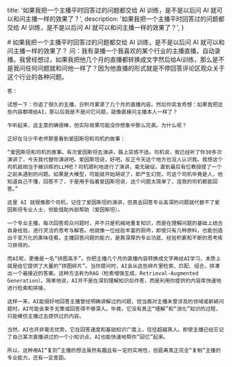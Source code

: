 
  title: '如果我把一个主播平时回答过的问题都交给 AI 训练，是不是以后问 AI 就可以和问主播一样的效果了？',
  description: '如果我把一个主播平时回答过的问题都交给 AI 训练，是不是以后问 AI 就可以和问主播一样的效果了？',
}

<MainContent>
  <article>
    # 如果我把一个主播平时回答过的问题都交给 AI 训练，是不是以后问 AI 就可以和问主播一样的效果了？
    问：我有录播一个我喜欢的某个行业的主播直播，自动录播。我曾经想过，如果我把他几个月的直播都转换成文字然后给Ai训练，那么是不是我问任何问题就和问他一样了？因为他直播的形式就是不停回答评论区观众关于这个行业的各种问题。

    答：

    试想一下：你追了很久的主播，日积月累录了几个月的直播内容。然后你突发奇想：如果我把这些内容都喂给AI，那以后我是不是问它问题，就像直接问主播本人一样了？

    乍听起来，这主意的确很棒，但实际效果可能没你想象中那么完美。为什么呢？

    正好在马少平老师那里看到爱因斯坦和司机的故事：

    “爱因斯坦和司机的故事。有次爱因斯坦去演讲，路上突感不适。司机说，我已经听了你30多次演讲了，今天我代替你演讲吧。爱因斯坦说，好吧，反正今天这个地方也没人认识我。我想这个司机就相当于被训练的LLM吧？司机顺利地进行了演讲，毫无破绽。直到最后有位教授提了一个之前未遇到的问题。如果是大模型，可能就开始胡说了，即产生幻觉。可这个司机毕竟是人，他知道自己不懂，回答不了，于是用手指着爱因斯坦说，这个问题太简单了，连我的司机都能回答。”

    这里 AI 就很像那个司机，记住了爱因斯坦的演讲，但真去回答专业高深的问题就代替不了爱因斯坦专业人士，但能借助外部帮助（爱因斯坦）。

    一个专业主播，每次回答观众问题时，并不只是机械地重复知识，而是在理解问题的基础上结合自身经验，进行灵活的思考与解答。他就像一位经验丰富的厨师，即使只有几种原料，也能创造出千变万化的美味佳肴。主播回答问题的能力，是靠深厚的专业功底、经验积累和不断的思考练习获得的。

    而AI呢，更像是一名“拼图高手”。你把主播几个月的直播内容转换成文字再给AI学习，本质上就是给它提供了大量的“拼图碎片”。当你提问时，AI会从这些碎片里检索、匹配、组合，拼凑出一个最接近的答案。这种方法称为RAG（检索增强生成，Retrieval-Augmented Generation）。简单地说，AI并不是在深刻理解知识后作答，而是利用你提供的内容库快速地进行检索和拼接。

    这样一来，AI能很好地回答主播曾经明确讲解过的问题，但当面对主播未曾涉及的领域或新颖问题时，AI可能会束手无策或回答得不够深入。毕竟，它没有真正“理解”和“消化”知识的过程，只能模仿主播过去提供过的内容。

    当然，AI也并非毫无优势。它在回答速度和基础知识广度上，往往超越真人。即使主播已经忘记了自己某次直播讲过的一个小知识点，AI也能快速地帮你“回忆”起来。

    所以，这种用AI“复刻”主播的想法虽然有趣且有一定的实用性，但距离真正完全“复制”主播的专业能力，还有一定差距。
  </article>
  <Footer/>
</MainContent>